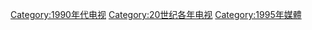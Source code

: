 [[Category:1990年代电视|Category:1990年代电视]]
[[Category:20世纪各年电视|Category:20世纪各年电视]]
[[Category:1995年媒體|Category:1995年媒體]]
